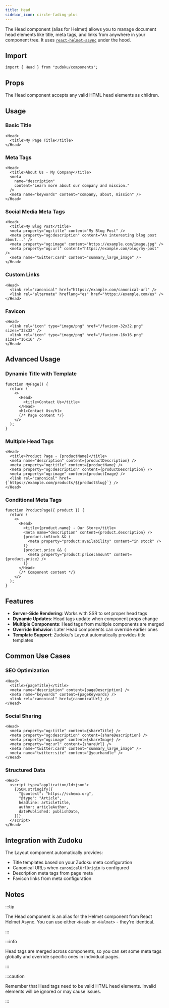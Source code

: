 ```yaml
---
title: Head
sidebar_icon: circle-fading-plus
---
```


The Head component (alias for Helmet) allows you to manage document head
elements like title, meta tags, and links from anywhere in your component tree.
It uses [`react-helmet-async`](https://github.com/staylor/react-helmet-async)
under the hood.

## Import

```tsx
import { Head } from "zudoku/components";
```

## Props

The Head component accepts any valid HTML head elements as children.

## Usage

### Basic Title

```tsx
<Head>
  <title>My Page Title</title>
</Head>
```

### Meta Tags

```tsx
<Head>
  <title>About Us - My Company</title>
  <meta
    name="description"
    content="Learn more about our company and mission."
  />
  <meta name="keywords" content="company, about, mission" />
</Head>
```

### Social Media Meta Tags

```tsx
<Head>
  <title>My Blog Post</title>
  <meta property="og:title" content="My Blog Post" />
  <meta property="og:description" content="An interesting blog post about..." />
  <meta property="og:image" content="https://example.com/image.jpg" />
  <meta property="og:url" content="https://example.com/blog/my-post" />
  <meta name="twitter:card" content="summary_large_image" />
</Head>
```

### Custom Links

```tsx
<Head>
  <link rel="canonical" href="https://example.com/canonical-url" />
  <link rel="alternate" hreflang="es" href="https://example.com/es" />
</Head>
```

### Favicon

```tsx
<Head>
  <link rel="icon" type="image/png" href="/favicon-32x32.png" sizes="32x32" />
  <link rel="icon" type="image/png" href="/favicon-16x16.png" sizes="16x16" />
</Head>
```

## Advanced Usage

### Dynamic Title with Template

```tsx
function MyPage() {
  return (
    <>
      <Head>
        <title>Contact Us</title>
      </Head>
      <h1>Contact Us</h1>
      {/* Page content */}
    </>
  );
}
```

### Multiple Head Tags

```tsx
<Head>
  <title>Product Page - {productName}</title>
  <meta name="description" content={productDescription} />
  <meta property="og:title" content={productName} />
  <meta property="og:description" content={productDescription} />
  <meta property="og:image" content={productImage} />
  <link rel="canonical" href={`https://example.com/products/${productSlug}`} />
</Head>
```

### Conditional Meta Tags

```tsx
function ProductPage({ product }) {
  return (
    <>
      <Head>
        <title>{product.name} - Our Store</title>
        <meta name="description" content={product.description} />
        {product.inStock && (
          <meta property="product:availability" content="in stock" />
        )}
        {product.price && (
          <meta property="product:price:amount" content={product.price} />
        )}
      </Head>
      {/* Component content */}
    </>
  );
}
```

## Features

- **Server-Side Rendering**: Works with SSR to set proper head tags
- **Dynamic Updates**: Head tags update when component props change
- **Multiple Components**: Head tags from multiple components are merged
- **Override Behavior**: Later Head components can override earlier ones
- **Template Support**: Zudoku's Layout automatically provides title templates

## Common Use Cases

### SEO Optimization

```tsx
<Head>
  <title>{pageTitle}</title>
  <meta name="description" content={pageDescription} />
  <meta name="keywords" content={pageKeywords} />
  <link rel="canonical" href={canonicalUrl} />
</Head>
```

### Social Sharing

```tsx
<Head>
  <meta property="og:title" content={shareTitle} />
  <meta property="og:description" content={shareDescription} />
  <meta property="og:image" content={shareImage} />
  <meta property="og:url" content={shareUrl} />
  <meta name="twitter:card" content="summary_large_image" />
  <meta name="twitter:site" content="@yourhandle" />
</Head>
```

### Structured Data

```tsx
<Head>
  <script type="application/ld+json">
    {JSON.stringify({
      "@context": "https://schema.org",
      "@type": "Article",
      headline: articleTitle,
      author: articleAuthor,
      datePublished: publishDate,
    })}
  </script>
</Head>
```

## Integration with Zudoku

The Layout component automatically provides:

- Title templates based on your Zudoku meta configuration
- Canonical URLs when `canonicalUrlOrigin` is configured
- Description meta tags from page meta
- Favicon links from meta configuration

## Notes

:::tip

The Head component is an alias for the Helmet component from React Helmet Async.
You can use either `<Head>` or `<Helmet>` - they're identical.

:::

:::info

Head tags are merged across components, so you can set some meta tags globally
and override specific ones in individual pages.

:::

:::caution

Remember that Head tags need to be valid HTML head elements. Invalid elements
will be ignored or may cause issues.

:::
